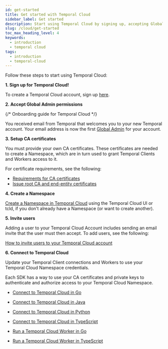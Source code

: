 ```yaml
---
id: get-started
title: Get started with Temporal Cloud
sidebar_label: Get started
description: Start using Temporal Cloud by signing up, accepting Global Admin permissions, setting up CA certificates, creating a Namespace, inviting users, and connecting your Temporal Client and Workers.
slug: /cloud/get-started
toc_max_heading_level: 4
keywords:
  - introduction
  - temporal cloud
tags:
  - introduction
  - temporal-cloud
---
```


Follow these steps to start using Temporal Cloud:

**1. Sign up for Temporal Cloud!**

To create a Temporal Cloud account, sign up [here](https://temporal.io/get-cloud).

**2. Accept Global Admin permissions**

{/* Onboarding guide for Temporal Cloud */}

You received email from Temporal that welcomes you to your new Temporal account.
Your email address is now the first [Global Admin](/cloud/users#account-level-roles) for your account.

**3. Setup CA certificates**

You must provide your own CA certificates.
These certificates are needed to create a Namespace, which are in turn used to grant Temporal Clients and Workers access to it.

For certificate requirements, see the following:

- [Requirements for CA certificates](/cloud/certificates#certificate-requirements)
- [Issue root CA and end-entity certificates](/cloud/certificates#issue-certificates)

**4. Create a Namespace**

[Create a Namespace in Temporal Cloud](/cloud/namespaces#create-a-namespace) using the Temporal Cloud UI or tcld, if you don't already have a Namespace (or want to create another).

**5. Invite users**

Adding a user to your Temporal Cloud Account includes sending an email invite that the user must then accept.
To add users, see the following:

[How to invite users to your Temporal Cloud account](/cloud/users#invite-users)

**6. Connect to Temporal Cloud**

Update your Temporal Client connections and Workers to use your Temporal Cloud Namespace credentials.

Each SDK has a way to use your CA certificates and private keys to authenticate and authorize access to your Temporal Cloud Namespace.

- [Connect to Temporal Cloud in Go](/develop/go/temporal-clients#connect-to-temporal-cloud)
- [Connect to Temporal Cloud in Java](/develop/java/temporal-clients#connect-to-temporal-cloud)
- [Connect to Temporal Cloud in Python](/develop/python/temporal-clients#connect-to-temporal-cloud)
- [Connect to Temporal Cloud in TypeScript](/develop/typescript/core-application#connect-to-temporal-cloud)

- [Run a Temporal Cloud Worker in Go](/develop/go/core-application#run-a-temporal-cloud-worker)
- [Run a Temporal Cloud Worker in TypeScript](/develop/typescript/core-application#run-a-temporal-cloud-worker)
